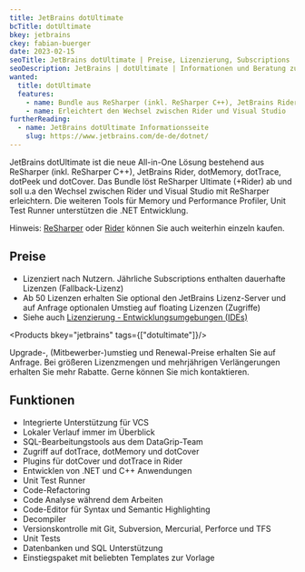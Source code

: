 ```yaml
---
title: JetBrains dotUltimate
bcTitle: dotUltimate
bkey: jetbrains
ckey: fabian-buerger
date: 2023-02-15
seoTitle: JetBrains dotUltimate | Preise, Lizenzierung, Subscriptions
seoDescription: JetBrains | dotUltimate | Informationen und Beratung zu Fragen bei Lizenzierung und Kosten.
wanted:
  title: dotUltimate
  features:
    - name: Bundle aus ReSharper (inkl. ReSharper C++), JetBrains Rider, dotMemory, dotTrace, dotPeek und dotCover.
    - name: Erleichtert den Wechsel zwischen Rider und Visual Studio
furtherReading:
  - name: JetBrains dotUltimate Informationsseite
    slug: https://www.jetbrains.com/de-de/dotnet/
---
```




<Intro>

JetBrains dotUltimate ist die neue All-in-One Lösung bestehend aus ReSharper (inkl. ReSharper C++), JetBrains Rider, dotMemory, dotTrace, dotPeek und dotCover. Das Bundle löst ReSharper Ultimate (+Rider) ab und soll u.a den Wechsel zwischen Rider und Visual Studio mit ReSharper erleichtern. Die weiteren Tools für Memory und Performance Profiler, Unit Test Runner unterstützen die .NET Entwicklung.

Hinweis: [ReSharper](/hersteller/jetbrains/resharper/) oder [Rider](/hersteller/jetbrains/rider/) können Sie auch weiterhin einzeln kaufen.


</Intro>

<TOC />


## Preise

<ArrowList>

- Lizenziert nach Nutzern. Jährliche Subscriptions enthalten dauerhafte Lizenzen (Fallback-Lizenz)
- Ab 50 Lizenzen erhalten Sie optional den JetBrains Lizenz-Server und auf Anfrage optionalen Umstieg auf floating Lizenzen (Zugriffe)
- Siehe auch [Lizenzierung - Entwicklungsumgebungen (IDEs)](/hersteller/jetbrains/#kauf-und-lizenzierung)

</ArrowList>

<Products bkey="jetbrains" tags={["dotultimate"]}/>

<GetInTouch>

Upgrade-, (Mitbewerber-)umstieg und Renewal-Preise erhalten Sie auf Anfrage. Bei größeren Lizenzmengen und mehrjährigen Verlängerungen erhalten Sie mehr Rabatte. Gerne können Sie mich kontaktieren.

</GetInTouch>

## Funktionen

- Integrierte Unterstützung für VCS
- Lokaler Verlauf immer im Überblick
- SQL-Bearbeitungstools aus dem DataGrip-Team
- Zugriff auf dotTrace, dotMemory und dotCover
- Plugins für dotCover und dotTrace in Rider
- Entwicklen von .NET und C++ Anwendungen
- Unit Test Runner
- Code-Refactoring
- Code Analyse während dem Arbeiten
- Code-Editor für Syntax und Semantic Highlighting
- Decompiler
- Versionskontrolle mit Git, Subversion, Mercurial, Perforce und TFS
- Unit Tests
- Datenbanken und SQL Unterstützung
- Einstiegspaket mit beliebten Templates zur Vorlage
